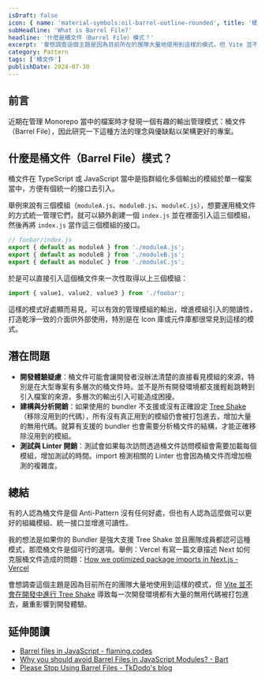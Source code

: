 ```yaml
---
isDraft: false
icon: { name: 'material-symbols:oil-barrel-outline-rounded', title: '桶子符號' }
subHeadline: 'What is Barrel File?'
headline: '什麼是桶文件（Barrel File）模式？'
excerpt: '會想調查這個主題是因為目前所在的團隊大量地使用到這樣的模式，但 Vite 並不會在開發中進行 Tree Shake 就導致每一次開發環境都有大量的無用代碼被打包進去，嚴重影響到開發體驗。因此研究一下這種方法的理念與優缺點以架構更好的專案。'
category: Pattern
tags: ['桶文件']
publishDate: 2024-07-30
---
```


## 前言

近期在管理 Monorepo 當中的檔案時才發現一個有趣的輸出管理模式：桶文件（Barrel File），因此研究一下這種方法的理念與優缺點以架構更好的專案。

## 什麼是桶文件（Barrel File）模式？

桶文件在 TypeScript 或 JavaScript 當中是指群組化多個輸出的模組於單一檔案當中，方便有個統一的接口去引入。

舉例來說有三個模組（`moduleA.js`、`moduleB.js`、`moduleC.js`），想要運用桶文件的方式統一管理它們，就可以額外創建一個 `index.js` 並在裡面引入這三個模組，然後再將 `index.js` 當作這三個模組的接口。

```javascript
// foobar/index.js
export { default as moduleA } from './moduleA.js';
export { default as moduleB } from './moduleB.js';
export { default as moduleC } from './moduleC.js';
```

於是可以直接引入這個桶文件來一次性取得以上三個模組：

```javascript
import { value1, value2, value3 } from './foobar';
```

這樣的模式好處顯而易見，可以有效的管理模組的輸出，增進模組引入的閱讀性，打造乾淨一致的介面供外部使用，特別是在 Icon 庫或元件庫都很常見到這樣的模式。

## 潛在問題

- **開發體驗疑慮**：桶文件可能會讓開發者沒辦法清楚的直接看見模組的來源，特別是在大型專案有多層次的桶文件時。並不是所有開發環境都支援輕鬆跳轉到引入檔案的來源，多層次的輸出引入可能造成困擾。
- **建構與分析開銷**：如果使用的 bundler 不支援或沒有正確設定 [Tree Shake](https://developer.mozilla.org/en-US/docs/Glossary/Tree_shaking)（移除沒用到的代碼），所有沒有真正用到的模組仍會被打包進去，增加大量的無用代碼。就算有支援的 bundler 也會需要分析桶文件的結構，才能正確移除沒用到的模組。
- **測試與 Linter 開銷**：測試會如果每次訪問透過桶文件訪問模組會需要加載每個模組，增加測試的時間。import 檢測相關的 Linter 也會因為桶文件而增加檢測的複雜度。

## 總結

有的人認為桶文件是個 Anti-Pattern 沒有任何好處，但也有人認為這麼做可以更好的組織模組、統一接口並增進可讀性。

我的想法是如果你的 Bundler 是強大支援 Tree Shake 並且團隊成員都認可這種模式，那麼桶文件是個可行的選項。舉例：Vercel 有寫一篇文章描述 Next 如何克服桶文件造成的問題：[How we optimized package imports in Next.js - Vercel](https://vercel.com/blog/how-we-optimized-package-imports-in-next-js)

會想調查這個主題是因為目前所在的團隊大量地使用到這樣的模式，但 [Vite 並不會在開發中進行 Tree Shake](https://github.com/vitejs/vite/issues/8237#issuecomment-1285887097) 導致每一次開發環境都有大量的無用代碼被打包進去，嚴重影響到開發體驗。

## 延伸閱讀

- [Barrel files in JavaScript - flaming.codes](https://flaming.codes/en/posts/barrel-files-in-javascript/)
- [Why you should avoid Barrel Files in JavaScript Modules? - Bart](https://laniewski.me/blog/pitfalls-of-barrel-files-in-javascript-modules/)
- [Please Stop Using Barrel Files - TkDodo's blog](https://tkdodo.eu/blog/please-stop-using-barrel-files)
